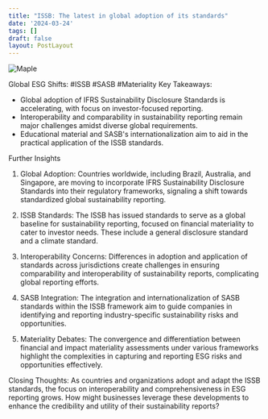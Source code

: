 ```yaml
---
title: "ISSB: The latest in global adoption of its standards"
date: '2024-03-24'
tags: []
draft: false
layout: PostLayout
---
```


<div className="flex justify-center">
  <div className="my-1 w-full px-2 xl:my-1 xl:w-1/2 xl:px-2">
    <img src="https://willpolesa.pythonanywhere.com/static/podcast_thumbnails/recG6xsyvPDzQtg6Spodcast_thumbnail.jpg" alt="Maple" className="mx-auto h-58 w-auto" />
  </div>
</div>

Global ESG Shifts: #ISSB #SASB #Materiality
Key Takeaways:
- Global adoption of IFRS Sustainability Disclosure Standards is accelerating, with focus on investor-focused reporting.
- Interoperability and comparability in sustainability reporting remain major challenges amidst diverse global requirements.
- Educational material and SASB's internationalization aim to aid in the practical application of the ISSB standards.

Further Insights
1. Global Adoption:
Countries worldwide, including Brazil, Australia, and Singapore, are moving to incorporate IFRS Sustainability Disclosure Standards into their regulatory frameworks, signaling a shift towards standardized global sustainability reporting.

2. ISSB Standards:
The ISSB has issued standards to serve as a global baseline for sustainability reporting, focused on financial materiality to cater to investor needs. These include a general disclosure standard and a climate standard.

3. Interoperability Concerns:
Differences in adoption and application of standards across jurisdictions create challenges in ensuring comparability and interoperability of sustainability reports, complicating global reporting efforts.

4. SASB Integration:
The integration and internationalization of SASB standards within the ISSB framework aim to guide companies in identifying and reporting industry-specific sustainability risks and opportunities.

5. Materiality Debates:
The convergence and differentiation between financial and impact materiality assessments under various frameworks highlight the complexities in capturing and reporting ESG risks and opportunities effectively.

Closing Thoughts:
As countries and organizations adopt and adapt the ISSB standards, the focus on interoperability and comprehensiveness in ESG reporting grows. How might businesses leverage these developments to enhance the credibility and utility of their sustainability reports?
